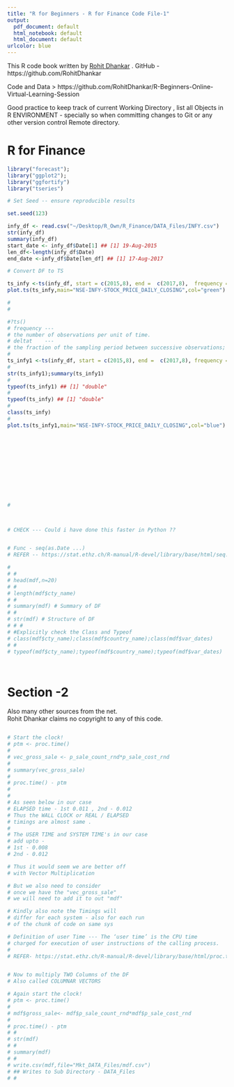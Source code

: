 ```yaml
---
title: "R for Beginners - R for Finance Code File-1"
output:
  pdf_document: default
  html_notebook: default
  html_document: default
urlcolor: blue
---
```



This R code book written by [Rohit Dhankar](https://github.com/RohitDhankar) . GitHub - https://github.com/RohitDhankar 

Code and Data > https://github.com/RohitDhankar/R-Beginners-Online-Virtual-Learning-Session    

Good practice to keep track of current Working Directory , list all Objects in R ENVIRONMENT - specially so when committing changes to Git or any other version control Remote directory. 

# R for Finance

```r

library("forecast");
library("ggplot2");
library("ggfortify") 
library("tseries")


```

```r
# Set Seed -- ensure reproducible results 

set.seed(123)

infy_df <- read.csv("~/Desktop/R_Own/R_Finance/DATA_Files/INFY.csv")
str(infy_df)
summary(infy_df)
start_date <- infy_df$Date[1] ## [1] 19-Aug-2015
len_df<-length(infy_df$Date)
end_date <-infy_df$Date[len_df] ## [1] 17-Aug-2017

# Convert DF to TS 

ts_infy <-ts(infy_df, start = c(2015,8), end =  c(2017,8),  frequency = 12) #
plot.ts(ts_infy,main="NSE-INFY-STOCK_PRICE_DAILY_CLOSING",col="green")

#
#


```

```r
#?ts()
# frequency	---
# the number of observations per unit of time.
# deltat	---
# the fraction of the sampling period between successive observations; e.g., 1/12 for monthly data. Only one of frequency or deltat should be provided.
#
ts_infy1 <-ts(infy_df, start = c(2015,8), end =  c(2017,8), frequency = 24,names = "NSE-INFY-STOCK_PRICE_DAILY_CLOSING") #
#
str(ts_infy1);summary(ts_infy1)
#
typeof(ts_infy1) ## [1] "double"
#
typeof(ts_infy) ## [1] "double"
#
class(ts_infy)
#
plot.ts(ts_infy1,main="NSE-INFY-STOCK_PRICE_DAILY_CLOSING",col="blue")


```


```r


```


```r


```



```r


```



```r


```



```r


```



```r


```



```r


```



```r


```



```r


```



```r


```



```r


```



```r

# 



# CHECK --- Could i have done this faster in Python ?? 


# Func - seq(as.Date ...)
# REFER -- https://stat.ethz.ch/R-manual/R-devel/library/base/html/seq.Date.html

#
# #
# head(mdf,n=20)
# #
# length(mdf$cty_name)
# #
# summary(mdf) # Summary of DF
# #
# str(mdf) # Structure of DF
# # #
# #Explicitly check the Class and Typeof 
# class(mdf$cty_name);class(mdf$country_name);class(mdf$var_dates)
# #
# typeof(mdf$cty_name);typeof(mdf$country_name);typeof(mdf$var_dates)

 
```
# Section -2   

Also many other sources from the net.  
Rohit Dhankar claims no copyright to any of this code.   







```r




```



```r

# Start the clock!
# ptm <- proc.time()
# 
# vec_gross_sale <- p_sale_count_rnd*p_sale_cost_rnd
# 
# summary(vec_gross_sale)
# 
# proc.time() - ptm 
# 
#
# As seen below in our case 
# ELAPSED time - 1st 0.011 , 2nd - 0.012
# Thus the WALL CLOCK or REAL / ELAPSED 
# timings are almost same . 
#
# The USER TIME and SYSTEM TIME's in our case 
# add upto - 
# 1st - 0.008
# 2nd - 0.012

# Thus it would seem we are better off 
# with Vector Multiplication

# But we also need to consider 
# once we have the "vec_gross_sale" 
# we will need to add it to out "mdf"

# Kindly also note the Timings will
# differ for each system - also for each run 
# of the chunk of code on same sys

# Definition of user Time --- The ‘user time’ is the CPU time 
# charged for execution of user instructions of the calling process.
#
# REFER- https://stat.ethz.ch/R-manual/R-devel/library/base/html/proc.time.html



```


```r

# Now to multiply TWO Columns of the DF 
# Also called COLUMNAR VECTORS 

# Again start the clock!
# ptm <- proc.time()
# 
# mdf$gross_sale<- mdf$p_sale_count_rnd*mdf$p_sale_cost_rnd
# 
# proc.time() - ptm 
# #
# str(mdf)
# #
# summary(mdf)
# #
# write.csv(mdf,file="Mkt_DATA_Files/mdf.csv") 
# ## Writes to Sub Directory - DATA_Files
# #


```


```r



```




```r


```



```r


```



```r


```




```r


```




```r


```




```r


```




```r


```




```r


```




```r


```




```r


```




```r


```
